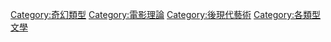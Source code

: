 {{cat main|魔幻寫實主義}}

[[Category:奇幻類型|Category:奇幻類型]]
[[Category:電影理論|Category:電影理論]]
[[Category:後現代藝術|Category:後現代藝術]]
[[Category:各類型文學|Category:各類型文學]]